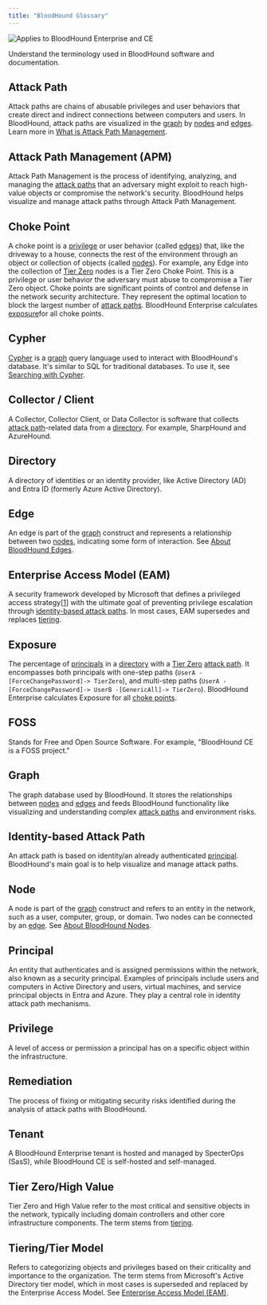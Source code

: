 ```yaml
---
title: "BloodHound Glossary"
---
```


<img noZoom src="/assets/enterprise-AND-community-edition-pill-tag.svg" alt="Applies to BloodHound Enterprise and CE"/>


Understand the terminology used in BloodHound software and documentation.

## Attack Path

Attack paths are chains of abusable privileges and user behaviors that create direct and indirect connections between computers and users. In BloodHound, attack paths are visualized in the [graph](#graph) by [nodes](#node) and [edges](#edge). Learn more in [What is Attack Path Management](https://bloodhoundenterprise.io/what-is-attack-path-management/).

## Attack Path Management (APM)

Attack Path Management is the process of identifying, analyzing, and managing the [attack paths](#attack-path) that an adversary might exploit to reach high-value objects or compromise the network's security. BloodHound helps visualize and manage attack paths through Attack Path Management.

## Choke Point

A choke point is a [privilege](#privilege) or user behavior (called [edges](#edge)) that, like the driveway to a house, connects the rest of the environment through an object or collection of objects (called [nodes](#node)). For example, any Edge into the collection of [Tier Zero](#tier-zerohigh-value) nodes is a Tier Zero Choke Point. This is a privilege or user behavior the adversary must abuse to compromise a Tier Zero object. Choke points are significant points of control and defense in the network security architecture. They represent the optimal location to block the largest number of [attack paths](#attack-path). BloodHound Enterprise calculates [exposure](#exposure)for all choke points.

## Cypher

[Cypher](https://opencypher.org/) is a [graph](#graph) query language used to interact with BloodHound's database. It's similar to SQL for traditional databases. To use it, see [Searching with Cypher](/analyze-data/bloodhound-gui/cypher-search).

## Collector / Client

A Collector, Collector Client, or Data Collector is software that collects [attack path](#attack-path)-related data from a [directory](#directory). For example, SharpHound and AzureHound.

## Directory

A directory of identities or an identity provider, like Active Directory (AD) and Entra ID (formerly Azure Active Directory).

## Edge

An edge is part of the [graph](#graph) construct and represents a relationship between two [nodes](#node), indicating some form of interaction. See [About BloodHound Edges](/resources/edges/overview).

## Enterprise Access Model (EAM)

A security framework developed by Microsoft that defines a privileged access strategy\[[1](https://learn.microsoft.com/en-us/security/privileged-access-workstations/privileged-access-access-model)\] with the ultimate goal of preventing privilege escalation through [identity-based attack paths](#attack-path). In most cases, EAM supersedes and replaces [tiering](#tieringtier-model).

## Exposure

The percentage of [principals](#principal) in a [directory](#directory) with a [Tier Zero](#tier-zerohigh-value) [attack path](#attack-path). It encompasses both principals with one-step paths (`UserA -[ForceChangePassword]-> TierZero`), and multi-step paths (`UserA -[ForceChangePassword]-> UserB -[GenericAll]-> TierZero`). BloodHound Enterprise calculates Exposure for all [choke points](#choke-point).

## FOSS

Stands for Free and Open Source Software. For example, "BloodHound CE is a FOSS project."

## Graph

The graph database used by BloodHound. It stores the relationships between [nodes](#node) and [edges](#edge) and feeds BloodHound functionality like visualizing and understanding complex [attack paths](#attack-path) and environment risks.

## Identity-based Attack Path

An attack path is based on identity/an already authenticated [principal](#principal). BloodHound's main goal is to help visualize and manage attack paths.

## Node

A node is part of the [graph](#graph) construct and refers to an entity in the network, such as a user, computer, group, or domain. Two nodes can be connected by an [edge](#edge). See [About BloodHound Nodes](/resources/nodes/overview).

## Principal

An entity that authenticates and is assigned permissions within the network, also known as a security principal. Examples of principals include users and computers in Active Directory and users, virtual machines, and service principal objects in Entra and Azure. They play a central role in identity attack path mechanisms.

## Privilege

A level of access or permission a principal has on a specific object within the infrastructure.

## Remediation

The process of fixing or mitigating security risks identified during the analysis of attack paths with BloodHound.

## Tenant

A BloodHound Enterprise tenant is hosted and managed by SpecterOps (SasS), while BloodHound CE is self-hosted and self-managed.

## Tier Zero/High Value

Tier Zero and High Value refer to the most critical and sensitive objects in the network, typically including domain controllers and other core infrastructure components. The term stems from [tiering](#tieringtier-model).

## Tiering/Tier Model

Refers to categorizing objects and privileges based on their criticality and importance to the organization. The term stems from Microsoft's Active Directory tier model, which in most cases is superseded and replaced by the Enterprise Access Model. See [Enterprise Access Model (EAM)](#enterprise-access-model).

